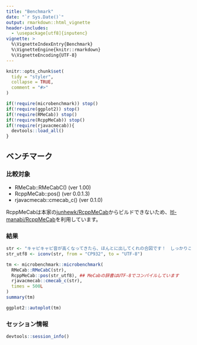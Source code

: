 ```yaml
---
title: "Benchmark"
date: "`r Sys.Date()`"
output: rmarkdown::html_vignette
header-includes:
  - \usepackage[utf8]{inputenc}
vignette: >
  %\VignetteIndexEntry{Benchmark}
  %\VignetteEngine{knitr::rmarkdown}
  %\VignetteEncoding{UTF-8}
---
```


```r
knitr::opts_chunk$set(
  tidy = "styler",
  collapse = TRUE,
  comment = "#>"
)

if(!require(microbenchmark)) stop()
if(!require(ggplot2)) stop()
if(!require(RMeCab)) stop()
if(!require(RcppMeCab)) stop()
if(!require(rjavacmecab)){
  devtools::load_all()
}
```

## ベンチマーク

### 比較対象

- RMeCab::RMeCabC() (ver 1.00)
- RcppMeCab::pos() (ver 0.0.1.3)
- rjavacmecab::cmecab_c() (ver 0.1.0)

RcppMeCabは本家の[junhewk/RcppMeCab](https://github.com/junhewk/RcppMeCab)からビルドできないため、[ltl-manabi/RcppMeCab](https://github.com/ltl-manabi/RcppMeCab)を利用しています。

### 結果

```r
str <- "キャピキャピ音が高くなってきたら、ほんとに出してくれの合図です！　しっかりここではコミュニケーションとってください"
str_utf8 <- iconv(str, from = "CP932", to = "UTF-8")

tm <- microbenchmark::microbenchmark(
  RMeCab::RMeCabC(str),
  RcppMeCab::pos(str_utf8), ## MeCabの辞書はUTF-8でコンパイルしています
  rjavacmecab::cmecab_c(str),
  times = 500L
)
summary(tm)
```

```r
ggplot2::autoplot(tm)
```

### セッション情報

```r
devtools::session_info()
```


